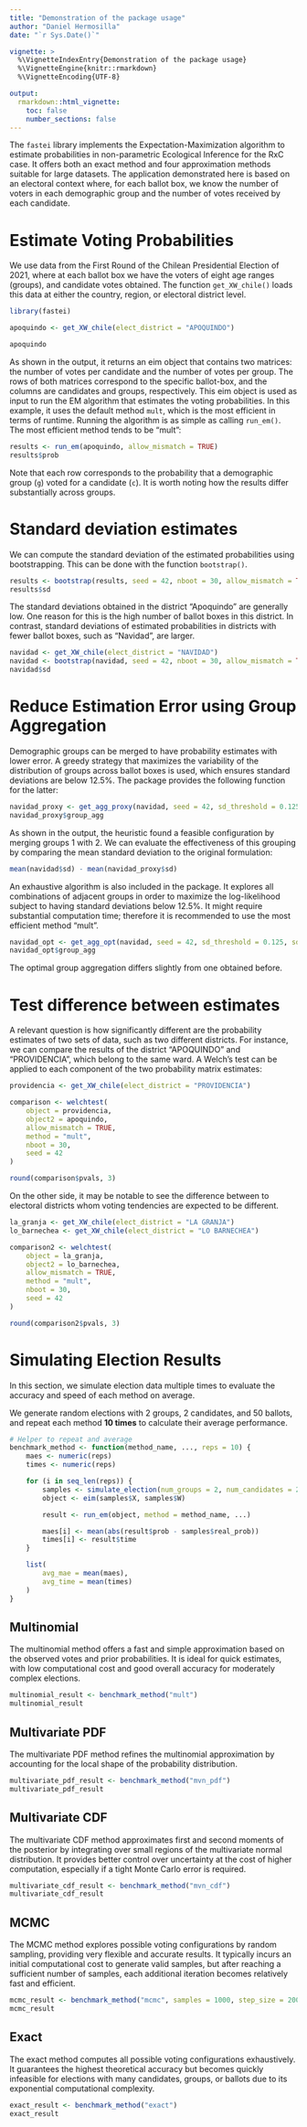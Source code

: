 ```yaml
---
title: "Demonstration of the package usage"
author: "Daniel Hermosilla"
date: "`r Sys.Date()`"

vignette: >
  %\VignetteIndexEntry{Demonstration of the package usage}
  %\VignetteEngine{knitr::rmarkdown}
  %\VignetteEncoding{UTF-8}

output:
  rmarkdown::html_vignette:
    toc: false
    number_sections: false
---
```


The `fastei` library implements the Expectation-Maximization algorithm to estimate probabilities in non-parametric Ecological Inference for the RxC case. It offers both an exact method and four approximation methods suitable for large datasets. The application demonstrated here is based on an electoral context where, for each ballot box, we know the number of voters in each demographic group and the number of votes received by each candidate.

# Estimate Voting Probabilities
We use data from the First Round of the Chilean Presidential Election of 2021, where at each ballot box we have the voters of eight age ranges (groups), and candidate votes obtained. The function `get_XW_chile()` loads this data at either the country, region, or electoral district level.

```r
library(fastei)

apoquindo <- get_XW_chile(elect_district = "APOQUINDO")

apoquindo
```

As shown in the output, it returns an eim object that contains two matrices: the number of votes per candidate and the number of votes per group. The rows of both matrices correspond to the specific ballot-box, and the columns are candidates and groups, respectively. This eim object is used as input to run the EM algorithm that estimates the voting probabilities. In this example, it uses the default method `mult`, which is the most efficient in terms of runtime.
Running the algorithm is as simple as calling `run_em()`. The most efficient method tends to be "mult":

```r
results <- run_em(apoquindo, allow_mismatch = TRUE)
results$prob
```

Note that each row corresponds to the probability that a demographic group (`g`) voted for a candidate (`c`). It is worth noting how the results differ substantially across groups.

# Standard deviation estimates

We can compute the standard deviation of the estimated probabilities using bootstrapping. This can be done with the function `bootstrap()`.

```r
results <- bootstrap(results, seed = 42, nboot = 30, allow_mismatch = TRUE)
results$sd
```

The standard deviations obtained in the district "Apoquindo" are generally low. One reason for this is the high number of ballot boxes in this district. In contrast, standard deviations of estimated probabilities in districts with fewer ballot boxes, such as "Navidad", are larger.

```r
navidad <- get_XW_chile(elect_district = "NAVIDAD")
navidad <- bootstrap(navidad, seed = 42, nboot = 30, allow_mismatch = TRUE)
navidad$sd
```


# Reduce Estimation Error using Group Aggregation

Demographic groups can be merged to have probability estimates with lower error. A greedy strategy that maximizes the variability of the distribution of groups across ballot boxes is used, which ensures standard deviations are below 12.5%. The package provides the following function for the latter:

```r
navidad_proxy <- get_agg_proxy(navidad, seed = 42, sd_threshold = 0.125, sd_statistic = "average", allow_mismatch = TRUE, verbose = TRUE)
navidad_proxy$group_agg
```

As shown in the output, the heuristic found a feasible configuration by merging groups 1 with 2. We can evaluate the effectiveness of this grouping by comparing the mean standard deviation to the original formulation:

```r
mean(navidad$sd) - mean(navidad_proxy$sd)
```

An exhaustive algorithm is also included in the package. It explores all combinations of adjacent groups in order to maximize the log-likelihood subject to having standard deviations below 12.5%. It might require substantial computation time; therefore it is recommended to use the most efficient method "mult".

```r
navidad_opt <- get_agg_opt(navidad, seed = 42, sd_threshold = 0.125, sd_statistic = "average", allow_mismatch = TRUE)
navidad_opt$group_agg
```

The optimal group aggregation differs slightly from one obtained before.

# Test difference between estimates

A relevant question is how significantly different are the probability estimates of two sets of data, such as two different districts. For instance, we can compare the results of the district "APOQUINDO" and "PROVIDENCIA", which belong to the same ward. A Welch's test can be applied to each component of the two probability matrix estimates:

```r
providencia <- get_XW_chile(elect_district = "PROVIDENCIA")

comparison <- welchtest(
    object = providencia,
    object2 = apoquindo,
    allow_mismatch = TRUE,
    method = "mult",
    nboot = 30,
    seed = 42
)

round(comparison$pvals, 3)
```

On the other side, it may be notable to see the difference between to electoral districts whom voting tendencies are expected to be different.

```r
la_granja <- get_XW_chile(elect_district = "LA GRANJA")
lo_barnechea <- get_XW_chile(elect_district = "LO BARNECHEA")

comparison2 <- welchtest(
    object = la_granja,
    object2 = lo_barnechea,
    allow_mismatch = TRUE,
    method = "mult",
    nboot = 30,
    seed = 42
)

round(comparison2$pvals, 3)
```


# Simulating Election Results

In this section, we simulate election data multiple times to evaluate the accuracy and speed of each method on average.

We generate random elections with 2 groups, 2 candidates, and 50 ballots, and repeat each method **10 times** to calculate their average performance.

```r
# Helper to repeat and average
benchmark_method <- function(method_name, ..., reps = 10) {
    maes <- numeric(reps)
    times <- numeric(reps)

    for (i in seq_len(reps)) {
        samples <- simulate_election(num_groups = 2, num_candidates = 2, num_ballots = 50, seed = i)
        object <- eim(samples$X, samples$W)

        result <- run_em(object, method = method_name, ...)

        maes[i] <- mean(abs(result$prob - samples$real_prob))
        times[i] <- result$time
    }

    list(
        avg_mae = mean(maes),
        avg_time = mean(times)
    )
}
```

## Multinomial

The multinomial method offers a fast and simple approximation based on the observed votes and prior probabilities. It is ideal for quick estimates, with low computational cost and good overall accuracy for moderately complex elections.

```r
multinomial_result <- benchmark_method("mult")
multinomial_result
```

## Multivariate PDF

The multivariate PDF method refines the multinomial approximation by accounting for the local shape of the probability distribution.

```r
multivariate_pdf_result <- benchmark_method("mvn_pdf")
multivariate_pdf_result
```

## Multivariate CDF

The multivariate CDF method approximates first and second moments of the posterior by integrating over small regions of the multivariate normal distribution. It provides better control over uncertainty at the cost of higher computation, especially if a tight Monte Carlo error is required.

```r
multivariate_cdf_result <- benchmark_method("mvn_cdf")
multivariate_cdf_result
```

## MCMC

The MCMC method explores possible voting configurations by random sampling, providing very flexible and accurate results. It typically incurs an initial computational cost to generate valid samples, but after reaching a sufficient number of samples, each additional iteration becomes relatively fast and efficient.

```r
mcmc_result <- benchmark_method("mcmc", samples = 1000, step_size = 2000)
mcmc_result
```

## Exact

The exact method computes all possible voting configurations exhaustively. It guarantees the highest theoretical accuracy but becomes quickly infeasible for elections with many candidates, groups, or ballots due to its exponential computational complexity.

```r
exact_result <- benchmark_method("exact")
exact_result
```

